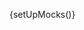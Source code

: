
{setUpMocks()}

<Meta
  title="Modular Checkout/Bank Account Form"
  Components="justifi-bank-account-form"
  of={JustifiBankAccount}
/>

<Title />

---

Renders a form for collecting bank account details as part of a checkout flow.

This subcomponent is **designed to be used within** the `justifi-modular-checkout` and **does not accept props directly**. Instead, it relies on shared state passed through the Stencil Store, managed by the wrapper component.

> **Note:** If you are using the bank account payment method, you also need to provide billing information. This can be done by using the `justifi-billing-information-form` component or by passing the `billingInfo` object as an argument to the `submitCheckout` method called on the wrapper.

```javascript
const billingInfo = {
  name: 'John Doe',;
  address_line1: '123 Main St',
  address_line2: 'Apt 4B', // Optional
  address_city:  'Springfield',
  address_state:  'IL', // Two-letter state code
  address_postal_code: '62701',
};

checkoutWrapper.submitCheckout(billingInfo);
```

**Authorization** and business context are also handled by `justifi-modular-checkout`, which manages authentication tokens and related configuration.

This component exposes **no public methods or properties** and is not intended for standalone use.

# Example Usage

---

<ComponentBox>
  <justifi-modular-checkout
    account-id="acc_123"
    auth-token="123abc"
    checkout-id="cho_123"
  >
    <justifi-bank-account-form />
  </justifi-modular-checkout>
</ComponentBox>

---

<Source dark language="html" code={codeExampleFull} />
